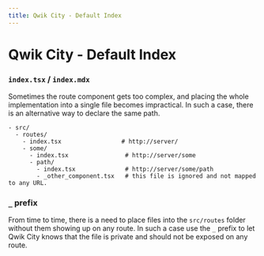 ```yaml
---
title: Qwik City - Default Index
---
```


# Qwik City - Default Index 
### `index.tsx` / `index.mdx`

Sometimes the route component gets too complex, and placing the whole implementation into a single file becomes impractical. In such a case, there is an alternative way to declare the same path.

```
- src/
  - routes/
    - index.tsx                 # http://server/
    - some/           
      - index.tsx                # http://server/some
      - path/
        - index.tsx              # http://server/some/path
        - _other_component.tsx   # this file is ignored and not mapped to any URL.
```

### `_` prefix

From time to time, there is a need to place files into the `src/routes` folder without them showing up on any route. In such a case use the `_` prefix to let Qwik City knows that the file is private and should not be exposed on any route.
